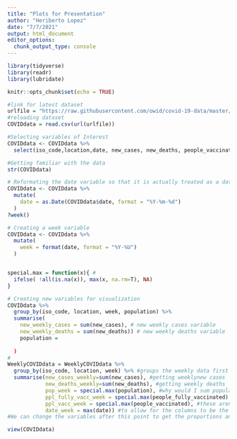 ```yaml
---
title: "Plots for Presentation"
author: "Heriberto Lopez"
date: "7/7/2021"
output: html_document
editor_options: 
  chunk_output_type: console
---
```


```r

library(tidyverse)
library(readr) 
library(lubridate)

knitr::opts_chunk$set(echo = TRUE) 

#link for latest dataset
urlfile = "https://raw.githubusercontent.com/owid/covid-19-data/master/public/data/owid-covid-data.csv" 
#reloading dataset 
COVIDdata = read.csv(url(urlfile))  

#Selecting variables of Interest 
COVIDdata <- COVIDdata %>%  
  select(iso_code,location,date, new_cases, new_deaths, people_vaccinated, people_fully_vaccinated, population) 

#Getting familiar with the data 
str(COVIDdata)  

# Reformating the date variable so that it is actually treated as a date 
COVIDdata <- COVIDdata %>% 
  mutate(
    date = as.Date(COVIDdata$date, format = "%Y-%m-%d")
  )
?week()

# Creating a week variable 
COVIDdata <- COVIDdata %>% 
  mutate(
    week = format(date, format = "%Y-%U")
  ) 


special.max = function(x){ #
  ifelse( !all(is.na(x)), max(x, na.rm=T), NA)
}

# Creating new variables for visualization 
COVIDdata %>% 
  group_by(iso_code, location, week, population) %>% 
  summarise(
    new_weekly_cases = sum(new_cases), # new weekly cases variable 
    new_weekly_deaths = sum(new_deaths)) # new weekly deaths variable 
    population = 
    
  )
#
WeeklyCOVIDdata = WeeklyCOVIDdata %>%
  group_by(iso_code, location, week) %>% #groups the weekly data first by location, then by week
  summarise(new_cases_weekly=sum(new_cases), #getting weeklynew cases
            new_deaths_weekly=sum(new_deaths), #getting weekly deaths
            pop_week = special.max(population), #why would I sum population
            ppl_fully_vacc_week = special.max(people_fully_vaccinated), 
            ppl_vacc_week = special.max(people_vaccinated), #these aren't new
            date_week = max(date)) #to allow for the columns to be the same length
#We can change the variables after this point to get the proportions and percentages Dr. Irazarry wanted, or select different columns initially

```

```r
view(COVIDdata) 



```

